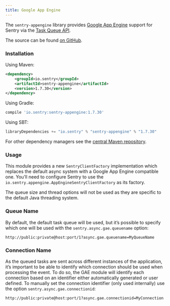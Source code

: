 ```yaml
---
title: Google App Engine
---
```


The `sentry-appengine` library provides [Google App Engine](https://cloud.google.com/appengine/) support for Sentry via the [Task Queue API](https://cloud.google.com/appengine/docs/java/taskqueue/).

The source can be found [on GitHub](https://github.com/getsentry/sentry-java/tree/master/sentry-appengine).

<!-- WIZARD appengine -->

### Installation

Using Maven:

```xml
<dependency>
    <groupId>io.sentry</groupId>
    <artifactId>sentry-appengine</artifactId>
    <version>1.7.30</version>
</dependency>
```

Using Gradle:

```groovy
compile 'io.sentry:sentry-appengine:1.7.30'
```

Using SBT:

```scala
libraryDependencies += "io.sentry" % "sentry-appengine" % "1.7.30"
```

For other dependency managers see the [central Maven repository](https://search.maven.org/#artifactdetails%7Cio.sentry%7Csentry-appengine%7C1.7.30%7Cjar).

### Usage

This module provides a new `SentryClientFactory` implementation which replaces the default async system with a Google App Engine compatible one. You’ll need to configure Sentry to use the `io.sentry.appengine.AppEngineSentryClientFactory` as its factory.

The queue size and thread options will not be used as they are specific to the default Java threading system.

<!-- TODO-ADD-VERIFICATION-EXAMPLE -->

### Queue Name

By default, the default task queue will be used, but it’s possible to specify which one will be used with the `sentry.async.gae.queuename` option:

```
http://public:private@host:port/1?async.gae.queuename=MyQueueName
```

### Connection Name

As the queued tasks are sent across different instances of the application, it’s important to be able to identify which connection should be used when processing the event. To do so, the GAE module will identify each connection based on an identifier either automatically generated or user defined. To manually set the connection identifier (only used internally) use the option `sentry.async.gae.connectionid`:

```
http://public:private@host:port/1?async.gae.connectionid=MyConnection
```
